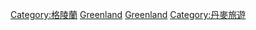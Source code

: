{{Commons category|Tourism in Greenland}}

[[Category:格陵蘭|Category:格陵蘭]]
[[Category:北美洲各國旅遊|Greenland]]
[[Category:各国旅游|Greenland]]
[[Category:丹麥旅遊|Category:丹麥旅遊]]